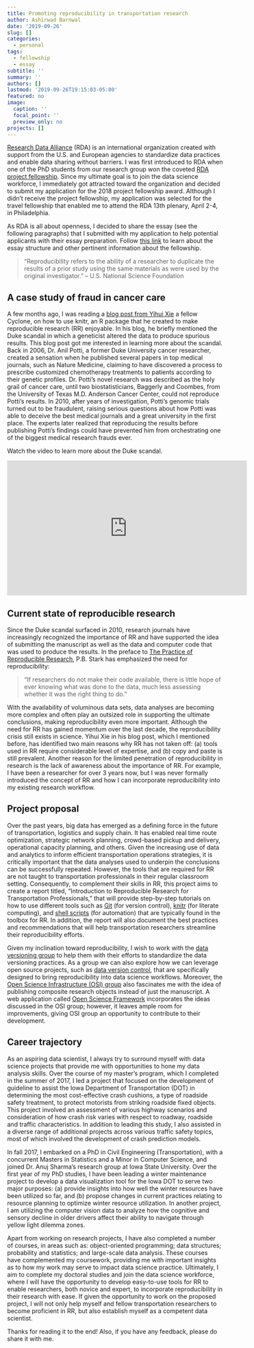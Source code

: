```yaml
---
title: Promoting reproducibility in transportation research
author: Ashirwad Barnwal
date: '2019-09-26'
slug: []
categories:
  - personal
tags:
  - fellowship
  - essay
subtitle: ''
summary: ''
authors: []
lastmod: '2019-09-26T19:15:03-05:00'
featured: no
image:
  caption: ''
  focal_point: ''
  preview_only: no
projects: []
---
```


[Research Data Alliance](https://rd-alliance.org/) (RDA) is an international organization created with support from the U.S. and European agencies to standardize data practices and enable data sharing without barriers. I was first introduced to RDA when one of the PhD students from our research group won the coveted [RDA project fellowship](https://us.rd-alliance.org/applications-joint-wt-rdaus-early-career-fellowship-program). Since my ultimate goal is to join the data science workforce, I immediately got attracted toward the organization and decided to submit my application for the 2018 project fellowship award. Although I didn't receive the project fellowship, my application was selected for the travel fellowship that enabled me to attend the RDA 13th plenary, April 2-4, in Philadelphia.

As RDA is all about openness, I decided to share the essay (see the following paragraphs) that I submitted with my application to help potential applicants with their essay preparation. Follow [this link](https://us.rd-alliance.org/applications-joint-wt-rdaus-early-career-fellowship-program) to learn about the essay structure and other pertinent information about the fellowship.

>“Reproducibility refers to the ability of a researcher to duplicate the results of a prior study using the same materials as were used by the original investigator.” – U.S. National Science Foundation

## A case study of fraud in cancer care
A few months ago, I was reading a [blog post from Yihui Xie](https://yihui.name/en/2012/06/enjoyable-reproducible-research/) a fellow Cyclone, on how to use knitr, an R package that he created to make reproducible research (RR) enjoyable. In his blog, he briefly mentioned the Duke scandal in which a geneticist altered the data to produce spurious results. This blog post got me interested in learning more about the scandal. Back in 2006, Dr. Anil Potti, a former Duke University cancer researcher, created a sensation when he published several papers in top medical journals, such as Nature Medicine, claiming to have discovered a process to prescribe customized chemotherapy treatments to patients according to their genetic profiles. Dr. Potti’s novel research was described as the holy grail of cancer care, until two biostatisticians, Baggerly and Coombes, from the University of Texas M.D. Anderson Cancer Center, could not reproduce Potti’s results. In 2010, after years of investigation, Potti’s genomic trials turned out to be fraudulent, raising serious questions about how Potti was able to deceive the best medical journals and a great university in the first place. The experts later realized that reproducing the results before publishing Potti’s findings could have prevented him from orchestrating one of the biggest medical research frauds ever.

Watch the video to learn more about the Duke scandal.

<iframe width="560" height="315" src="https://www.youtube.com/embed/eV9dcAGaVU8" frameborder="0" allow="accelerometer; autoplay; encrypted-media; gyroscope; picture-in-picture" allowfullscreen></iframe>

## Current state of reproducible research
Since the Duke scandal surfaced in 2010, research journals have increasingly recognized the importance of RR and have supported the idea of submitting the manuscript as well as the data and computer code that was used to produce the results. In the preface to [The Practice of Reproducible Research](https://www.scribd.com/book/358412742/The-Practice-of-Reproducible-Research-Case-Studies-and-Lessons-from-the-Data-Intensive-Sciences), P.B. Stark has emphasized the need for reproducibility:

>“If researchers do not make their code available, there is little hope of ever knowing what was done to the data, much less assessing whether it was the right thing to do.”

With the availability of voluminous data sets, data analyses are becoming more complex and often play an outsized role in supporting the ultimate conclusions, making reproducibility even more important. Although the need for RR has gained momentum over the last decade, the reproducibility crisis still exists in science. Yihui Xie in his blog post, which I mentioned before, has identified two main reasons why RR has not taken off: (a) tools used in RR require considerable level of expertise, and (b) copy and paste is still prevalent. Another reason for the limited penetration of reproducibility in research is the lack of awareness about the importance of RR. For example, I have been a researcher for over 3 years now, but I was never formally introduced the concept of RR and how I can incorporate reproducibility into my existing research workflow.

## Project proposal
Over the past years, big data has emerged as a defining force in the future of transportation, logistics and supply chain. It has enabled real time route optimization, strategic network planning, crowd-based pickup and delivery, operational capacity planning, and others. Given the increasing use of data and analytics to inform efficient transportation operations strategies, it is critically important that the data analyses used to underpin the conclusions can be successfully repeated. However, the tools that are required for RR are not taught to transportation professionals in their regular classroom setting. Consequently, to complement their skills in RR, this project aims to create a report titled, “Introduction to Reproducible Research for Transportation Professionals,” that will provide step-by-step tutorials on how to use different tools such as [Git](https://git-scm.com/) (for version control), [knitr](https://yihui.name/knitr/) (for literate computing), and [shell scripts](https://en.wikipedia.org/wiki/Shell_script) (for automation) that are typically found in the toolbox for RR. In addition, the report will also document the best practices and recommendations that will help transportation researchers streamline their reproducibility efforts.

Given my inclination toward reproducibility, I wish to work with the [data versioning group](https://www.rd-alliance.org/groups/data-versioning-wg) to help them with their efforts to standardize the data versioning practices. As a group we can also explore how we can leverage open source projects, such as [data version control](https://dvc.org/), that are specifically designed to bring reproducibility into data science workflows. Moreover, the [Open Science Infrastructure (OSI) group](https://github.com/whole-tale/whole-tale/tree/master/working_groups/open-infrastructure) also fascinates me with the idea of publishing composite research objects instead of just the manuscript. A web application called [Open Science Framework](https://osf.io/) incorporates the ideas discussed in the OSI group; however, it leaves ample room for improvements, giving OSI group an opportunity to contribute to their development.

##  Career trajectory
As an aspiring data scientist, I always try to surround myself with data science projects that provide me with opportunities to hone my data analysis skills. Over the course of my master’s program, which I completed in the summer of 2017, I led a project that focused on the development of guideline to assist the Iowa Department of Transportation (DOT) in determining the most cost-effective crash cushions, a type of roadside safety treatment, to protect motorists from striking roadside fixed objects. This project involved an assessment of various highway scenarios and consideration of how crash risk varies with respect to roadway, roadside and traffic characteristics. In addition to leading this study, I also assisted in a diverse range of additional projects across various traffic safety topics, most of which involved the development of crash prediction models.

In fall 2017, I embarked on a PhD in Civil Engineering (Transportation), with a concurrent Masters in Statistics and a Minor in Computer Science, and joined Dr. Anuj Sharma’s research group at Iowa State University. Over the first year of my PhD studies, I have been leading a winter maintenance project to develop a data visualization tool for the Iowa DOT to serve two major purposes: (a) provide insights into how well the winter resources have been utilized so far, and (b) propose changes in current practices relating to resource planning to optimize winter resource utilization. In another project, I am utilizing the computer vision data to analyze how the cognitive and sensory decline in older drivers affect their ability to navigate through yellow light dilemma zones.

Apart from working on research projects, I have also completed a number of courses, in areas such as: object-oriented programming; data structures; probability and statistics; and large-scale data analysis. These courses have complemented my coursework, providing me with important insights as to how my work may serve to impact data science practice. Ultimately, I aim to complete my doctoral studies and join the data science workforce, where I will have the opportunity to develop easy-to-use tools for RR to enable researchers, both novice and expert, to incorporate reproducibility in their research with ease. If given the opportunity to work on the proposed project, I will not only help myself and fellow transportation researchers to become proficient in RR, but also establish myself as a competent data scientist.

Thanks for reading it to the end! Also, if you have any feedback, please do share it with me.